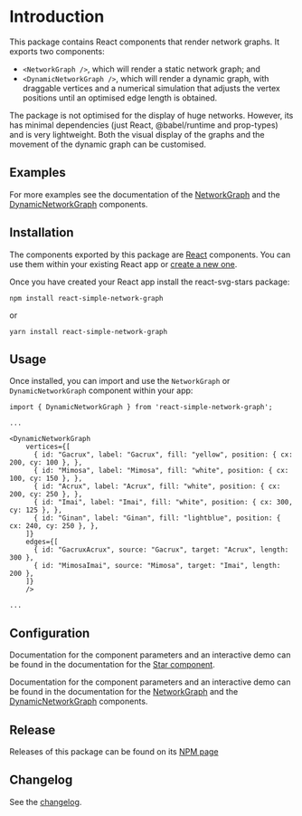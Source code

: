 
<Meta title="Introduction" />

# Introduction

This package contains React components that render network graphs.
It exports two components:

- `<NetworkGraph />`, which will render a static network graph; and
- `<DynamicNetworkGraph />`, which will render a dynamic graph, with draggable vertices and a numerical simulation that adjusts the vertex positions until an optimised edge length is obtained.

<Canvas of={DynamicNetworkGraphStories.Māhutonga} />

The package is not optimised for the display of huge networks.
However, its has minimal dependencies (just React, @babel/runtime and prop-types) and is very lightweight.
Both the visual display of the graphs and the movement of the dynamic graph can be customised.

## Examples

For more examples see the documentation of the [NetworkGraph](../?path=/docs/examples-networkgraph--docs) and the [DynamicNetworkGraph](../?path=/docs/examples-dynamicnetworkgraph--docs) components.

## Installation

The components exported by this package are [React](https://react.dev/) components.
You can use them within your existing React app or [create a new one](https://react.dev/learn/start-a-new-react-project).

Once you have created your React app install the react-svg-stars package:

```
npm install react-simple-network-graph
```

or

```
yarn install react-simple-network-graph
```

## Usage

Once installed, you can import and use the `NetworkGraph` or `DynamicNetworkGraph` component within your app:

```
import { DynamicNetworkGraph } from 'react-simple-network-graph';

...

<DynamicNetworkGraph
    vertices={[
      { id: "Gacrux", label: "Gacrux", fill: "yellow", position: { cx: 200, cy: 100 }, },
      { id: "Mimosa", label: "Mimosa", fill: "white", position: { cx: 100, cy: 150 }, },
      { id: "Acrux", label: "Acrux", fill: "white", position: { cx: 200, cy: 250 }, },
      { id: "Imai", label: "Imai", fill: "white", position: { cx: 300, cy: 125 }, },
      { id: "Ginan", label: "Ginan", fill: "lightblue", position: { cx: 240, cy: 250 }, },
    ]}
    edges={[
      { id: "GacruxAcrux", source: "Gacrux", target: "Acrux", length: 300 },
      { id: "MimosaImai", source: "Mimosa", target: "Imai", length: 200 },
    ]}
    />

...
```

## Configuration

Documentation for the component parameters and an interactive demo can be found in the documentation for the [Star component](../?path=/docs/library-star--docs).

Documentation for the component parameters and an interactive demo can be found in the documentation for the
[NetworkGraph](../?path=/docs/examples-networkgraph--docs) and the [DynamicNetworkGraph](../?path=/docs/examples-dynamicnetworkgraph--docs) components.

## Release

Releases of this package can be found on its [NPM page](https://www.npmjs.com/package/react-simple-network-graph)

## Changelog

See the [changelog](../?path=/docs/changelog--docs).
